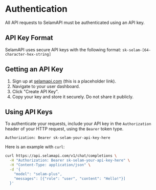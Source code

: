 # Authentication

All API requests to SelamAPI must be authenticated using an API key.

## API Key Format

SelamAPI uses secure API keys with the following format:
`sk-selam-[64-character-hex-string]`

## Getting an API Key
1. Sign up at [selamapi.com](https://selamapi.com) (this is a placeholder link).
2. Navigate to your user dashboard.
3. Click "Create API Key".
4. Copy your key and store it securely. Do not share it publicly.

## Using API Keys

To authenticate your requests, include your API key in the `Authorization` header of your HTTP request, using the `Bearer` token type.

```http
Authorization: Bearer sk-selam-your-api-key-here
```

Here is an example with `curl`:
```bash copy
curl https://api.selamapi.com/v1/chat/completions \
  -H "Authorization: Bearer sk-selam-your-api-key-here" \
  -H "Content-Type: application/json" \
  -d '{
    "model": "selam-plus",
    "messages": [{"role": "user", "content": "Hello!"}]
  }'
```
